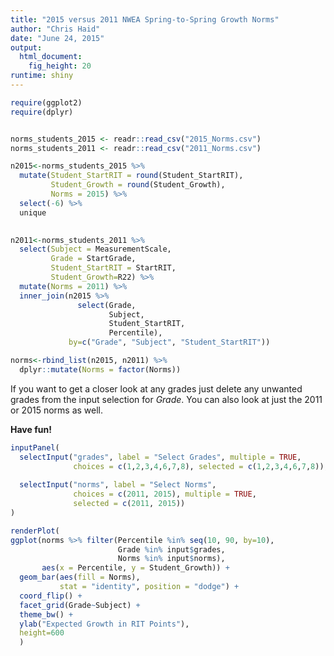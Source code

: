```yaml
---
title: "2015 versus 2011 NWEA Spring-to-Spring Growth Norms"
author: "Chris Haid"
date: "June 24, 2015"
output: 
  html_document: 
    fig_height: 20
runtime: shiny
---
```



```r
require(ggplot2)
require(dplyr)


norms_students_2015 <- readr::read_csv("2015_Norms.csv")
norms_students_2011 <- readr::read_csv("2011_Norms.csv")

n2015<-norms_students_2015 %>%
  mutate(Student_StartRIT = round(Student_StartRIT),
         Student_Growth = round(Student_Growth),
         Norms = 2015) %>%
  select(-6) %>%
  unique
  

n2011<-norms_students_2011 %>% 
  select(Subject = MeasurementScale,
         Grade = StartGrade,
         Student_StartRIT = StartRIT,
         Student_Growth=R22) %>%
  mutate(Norms = 2011) %>%
  inner_join(n2015 %>%
               select(Grade,
                      Subject,
                      Student_StartRIT,
                      Percentile), 
             by=c("Grade", "Subject", "Student_StartRIT"))

norms<-rbind_list(n2015, n2011) %>%
  dplyr::mutate(Norms = factor(Norms))

```

If you want to get a closer look at any grades just delete any unwanted grades from the input selection for *Grade*.  You can also look at just the 2011 or 2015 norms as well. 

**Have fun!**

```r
inputPanel(
  selectInput("grades", label = "Select Grades", multiple = TRUE,
              choices = c(1,2,3,4,6,7,8), selected = c(1,2,3,4,6,7,8)),
  
  selectInput("norms", label = "Select Norms",
              choices = c(2011, 2015), multiple = TRUE,
              selected = c(2011, 2015))
)

renderPlot(
ggplot(norms %>% filter(Percentile %in% seq(10, 90, by=10),
                        Grade %in% input$grades,
                        Norms %in% input$norms), 
       aes(x = Percentile, y = Student_Growth)) +
  geom_bar(aes(fill = Norms), 
           stat = "identity", position = "dodge") +
  coord_flip() + 
  facet_grid(Grade~Subject) +
  theme_bw() + 
  ylab("Expected Growth in RIT Points"),
  height=600
  )
```

